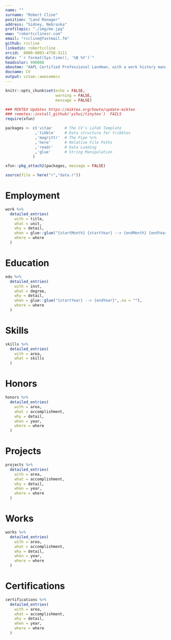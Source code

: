 ```yaml
---
name: ""
surname: "Robert Cline"
position: "Land Manager"
address: "Sidney, Nebraska"
profilepic: "./img/me.jpg"
www: "robertcclinesr.com"
email: "rccline@fastmail.fm"
github: rccline
linkedin: robertccline
orcid:  0000-0003-4758-3111
date: "`r format(Sys.time(), '%B %Y')`"
headcolor: 990000
aboutme: "AAPL Certified Professional Landman, with a work history managing land activities for leasehold, fee, contractual interests, title curative, drafting and negotiating agreements. History of supervisory work managing teams, negotiators, performing due diligence, A&D, employing technological skills to automate workflow for title analysis, reporting and GIS mapping. I have coding and analytical skills which are directly transferrable to other industries."
docname: CV
output: vitae::awesomecv
---
```


```r
knitr::opts_chunk$set(echo = FALSE,
                      warning = FALSE,
                      message = FALSE)

### MIKTEX Updates https://miktex.org/howto/update-miktex 
### remotes::install_github('yihui/tinytex')  FAILS
require(xfun)

packages <- c('vitae'     # The CV's LaTeX Template
             ,'tibble'    # Data structure for tribbles
             ,'magrittr'  # The Pipe %>%
             ,'here'      # Relative File Paths
             ,'readr'     # Data Loading
             ,'glue'      # String Manipulation
            )

xfun::pkg_attach2(packages, message = FALSE)

source(file = here("r","data.r"))

```

# Employment

```r

work %>%
  detailed_entries(
    with = title,
    what = unit,
    why = detail,
    when = glue::glue("{startMonth} {startYear} --> {endMonth} {endYear}",.na = ""),
    where = where
  )

```

# Education

```r

edu %>%
  detailed_entries(
    with = inst,
    what = degree,
    why = detail,
    when = glue::glue("{startYear} --> {endYear}",.na = ""),
    where = where
  )

```

\pagebreak

# Skills

```r

skills %>%
  detailed_entries(
    with = area,
    what = skills
  )

```

# Honors

```r

honors %>%
  detailed_entries(
    with = area,
    what = accomplishment,
    why = detail,
    when = year,
    where = where
  )

```

# Projects

```r

projects %>%
  detailed_entries(
    with = area,
    what = accomplishment,
    why = detail,
    when = year,
    where = where
  )

```

# Works

```r

works %>%
  detailed_entries(
    with = area,
    what = accomplishment,
    why = detail,
    when = year,
    where = where
  )

```

\pagebreak

# Certifications

```r

certifications %>%
  detailed_entries(
    with = area,
    what = accomplishment,
    why = detail,
    when = year,
    where = where
  )

```
